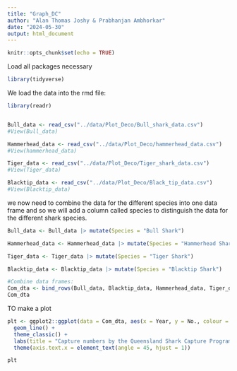 ```yaml
---
title: "Graph_DC"
author: "Alan Thomas Joshy & Prabhanjan Ambhorkar"
date: "2024-05-30"
output: html_document
---
```


```r
knitr::opts_chunk$set(echo = TRUE)
```


Load all packages necessary

```r
library(tidyverse)
```

We load the data into the rmd file:

```r
library(readr)


Bull_data <- read_csv("../data/Plot_Deco/Bull_shark_data.csv")
#View(Bull_data)

Hammerhead_data <- read_csv("../data/Plot_Deco/hammerhead_data.csv")
#View(hammerhead_data)

Tiger_data <- read_csv("../data/Plot_Deco/Tiger_shark_data.csv")
#View(Tiger_data)

Blacktip_data <- read_csv("../data/Plot_Deco/Black_tip_data.csv")
#View(Blacktip_data)
```
we now need to combine the data for the different species into one data frame and so we will add a column called species to distinguish the data for the different shark species.

```r
Bull_data <- Bull_data |> mutate(Species = "Bull Shark")

Hammerhead_data <- Hammerhead_data |> mutate(Species = "Hammerhead Shark")

Tiger_data <- Tiger_data |> mutate(Species = "Tiger Shark")

Blacktip_data <- Blacktip_data |> mutate(Species = "Blacktip Shark")

#Combine data frames:
Com_dta <- bind_rows(Bull_data, Blacktip_data, Hammerhead_data, Tiger_data)
Com_dta
```



TO make a plot

```r
plt <- ggplot2::ggplot(data = Com_dta, aes(x = Year, y = No., colour = Species, group = Species)) +
  geom_line() +
  theme_classic() +
  labs(title = "Capture numbers by the Queensland Shark Capture Program from 1997 to 2013", x = "Year", y = "No. of Sharks captured") +
  theme(axis.text.x = element_text(angle = 45, hjust = 1))

plt

```


